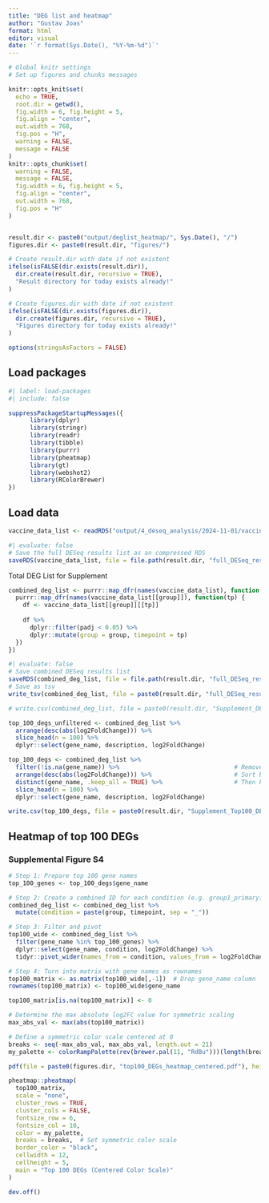 ```yaml
---
title: "DEG list and heatmap"
author: "Gustav Joas"
format: html
editor: visual
date: '`r format(Sys.Date(), "%Y-%m-%d")`'
---
```


```r
# Global knitr settings 
# Set up figures and chunks messages

knitr::opts_knit$set(
  echo = TRUE,
  root.dir = getwd(),
  fig.width = 6, fig.height = 5,
  fig.align = "center",
  out.width = 768,
  fig.pos = "H",
  warning = FALSE,
  message = FALSE
)
knitr::opts_chunk$set(
  warning = FALSE,
  message = FALSE,
  fig.width = 6, fig.height = 5,
  fig.align = "center",
  out.width = 768,
  fig.pos = "H"
)


result.dir <- paste0("output/deglist_heatmap/", Sys.Date(), "/")
figures.dir <- paste0(result.dir, "figures/")

# Create result.dir with date if not existent
ifelse(isFALSE(dir.exists(result.dir)),
  dir.create(result.dir, recursive = TRUE),
  "Result directory for today exists already!"
)

# Create figures.dir with date if not existent
ifelse(isFALSE(dir.exists(figures.dir)),
  dir.create(figures.dir, recursive = TRUE),
  "Figures directory for today exists already!"
)

options(stringsAsFactors = FALSE)
```

## Load packages

```r
#| label: load-packages
#| include: false

suppressPackageStartupMessages({
      library(dplyr)
      library(stringr)    
      library(readr)
      library(tibble)
      library(purrr)
      library(pheatmap)
      library(gt)  
      library(webshot2)
      library(RColorBrewer)
})
```

## Load data

```r
vaccine_data_list <- readRDS("output/4_deseq_analysis/2024-11-01/vaccine_data_list.rds")

```

```r
#| evaluate: false
# Save the full DESeq results list as an compressed RDS
saveRDS(vaccine_data_list, file = file.path(result.dir, "full_DESeq_results_all_genes.rds"), compress = "xz")
```

Total DEG List for Supplement

```r
combined_deg_list <- purrr::map_dfr(names(vaccine_data_list), function(group) {
  purrr::map_dfr(names(vaccine_data_list[[group]]), function(tp) {
    df <- vaccine_data_list[[group]][[tp]]
    
    df %>%
      dplyr::filter(padj < 0.05) %>%
      dplyr::mutate(group = group, timepoint = tp)
  })
})
```

```r
#| evaluate: false
# Save combined DESeq results list
saveRDS(combined_deg_list, file = file.path(result.dir, "full_DESeq_results_DEGs.rds"))
# Save as tsv
write_tsv(combined_deg_list, file = paste0(result.dir, "full_DESeq_results_DEGs.tsv"))
```

```r
# write.csv(combined_deg_list, file = paste0(result.dir, "Supplement_DEG_list.csv"), row.names = FALSE)
```

```r
top_100_degs_unfiltered <- combined_deg_list %>%
  arrange(desc(abs(log2FoldChange))) %>%
  slice_head(n = 100) %>%
  dplyr::select(gene_name, description, log2FoldChange)
```

```r
top_100_degs <- combined_deg_list %>%
  filter(!is.na(gene_name)) %>%                                # Remove NAs
  arrange(desc(abs(log2FoldChange))) %>%                       # Sort by abs(log2FC) first
  distinct(gene_name, .keep_all = TRUE) %>%                    # Then keep top entry per gene
  slice_head(n = 100) %>%
  dplyr::select(gene_name, description, log2FoldChange)
```

```r
write.csv(top_100_degs, file = paste0(result.dir, "Supplement_Top100_DEGs.csv"), row.names = FALSE)
```

## Heatmap of top 100 DEGs

### Supplemental Figure S4

```r
# Step 1: Prepare top 100 gene names
top_100_genes <- top_100_degs$gene_name

# Step 2: Create a combined ID for each condition (e.g. group1_primary)
combined_deg_list <- combined_deg_list %>%
  mutate(condition = paste(group, timepoint, sep = "_"))

# Step 3: Filter and pivot
top100_wide <- combined_deg_list %>%
  filter(gene_name %in% top_100_genes) %>%
  dplyr::select(gene_name, condition, log2FoldChange) %>%
  tidyr::pivot_wider(names_from = condition, values_from = log2FoldChange)

# Step 4: Turn into matrix with gene names as rownames
top100_matrix <- as.matrix(top100_wide[,-1])  # Drop gene_name column
rownames(top100_matrix) <- top100_wide$gene_name

top100_matrix[is.na(top100_matrix)] <- 0
```

```r
# Determine the max absolute log2FC value for symmetric scaling
max_abs_val <- max(abs(top100_matrix))

# Define a symmetric color scale centered at 0
breaks <- seq(-max_abs_val, max_abs_val, length.out = 21)
my_palette <- colorRampPalette(rev(brewer.pal(11, "RdBu")))(length(breaks) - 1)

pdf(file = paste0(figures.dir, "top100_DEGs_heatmap_centered.pdf"), height = 10, width = 8)

pheatmap::pheatmap(
  top100_matrix,
  scale = "none",
  cluster_rows = TRUE,
  cluster_cols = FALSE,
  fontsize_row = 6,
  fontsize_col = 10,
  color = my_palette,
  breaks = breaks,  # Set symmetric color scale
  border_color = "black",
  cellwidth = 12,
  cellheight = 5,
  main = "Top 100 DEGs (Centered Color Scale)"
)

dev.off()
```
